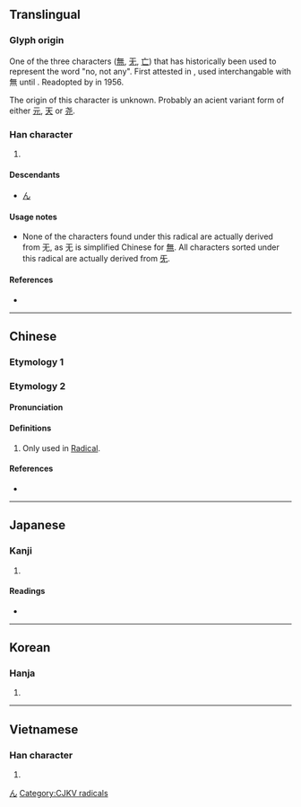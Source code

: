 {{character info/new}}
{{also|無}}
==Translingual==
{{stroke order|type=animate}}

===Glyph origin===
{{Han etym}}
One of the three characters ([[無]], [[无]], [[亡]]) that has historically been used to represent the word "no, not any". First attested in {{w|Warring States period}}, used interchangable with 無 until {{w|Tang Dynasty}}. Readopted by {{w|People's Republic of China|PRC}} in 1956.

The origin of this character is unknown. Probably an acient variant form of either [[元]], [[天]] or [[尧]].

===Han character===
{{Han char|rn=71|rad=无|as=00|sn=4|four=|canj=MKU}}

# {{mul-kangxi radical-def}}

====Descendants====
* [[ん]]

====Usage notes====
* None of the characters found under this radical are actually derived from 无, as 无 is simplified Chinese for [[無]]. All characters sorted under this radical are actually derived from [[旡]].

====References====
* {{Han ref|kx=0485.230|dkj=13716|dj=0847.260|hdz=21147.120|uh=65E0|ud=26080}}

[[Category:Han characters from which hiragana were derived|ん]]

----

==Chinese==

===Etymology 1===
{{zh-see|無|sv}}

===Etymology 2===
{{zh-forms}}

====Pronunciation====
{{zh-pron
|m=wú
}}

====Definitions====
{{zh-hanzi}}

# Only used in [[index:Chinese radical/无|Radical]].

====References====
* {{R:twedu|N00056}}

----

==Japanese==

===Kanji===
{{ja-kanji|grade=|rs=无00}}

# {{alternative form of|無|lang=ja}}

====Readings====
* {{ja-readings|on=[[ぶ]] (bu), [[む]] (mu)|kun=[[ない]] (nai)}}

----

==Korean==

===Hanja===
{{ko-hanja|hangeul=무|eumhun=|rv=mu|mr=mu|y=mu}}

# {{defn|lang=ko|sort=无00}}

----

==Vietnamese==

===Han character===
{{vi-hantu|[[vô]]|rs=无00}}

# {{defn|lang=vi|sort=无00}}

[[Category:CJKV radicals]]